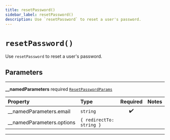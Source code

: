 ```yaml
---
title: resetPassword()
sidebar_label: resetPassword()
description: Use `resetPassword` to reset a user's password.
---
```


# `resetPassword()`

Use `resetPassword` to reset a user's password.

## Parameters

---

**<span className="parameter-name">\_\_namedParameters</span>** <span className="optional-status">required</span> [`ResetPasswordParams`](/reference/javascript/auth/types/reset-password-params)

| Property                                                                                                | Type                     | Required | Notes |
| :------------------------------------------------------------------------------------------------------ | :----------------------- | :------: | :---- |
| <span className="parameter-name"><span className="light-grey">\_\_namedParameters.</span>email</span>   | `string`                 |    ✔️    |       |
| <span className="parameter-name"><span className="light-grey">\_\_namedParameters.</span>options</span> | `{ redirectTo: string }` |          |       |

---
